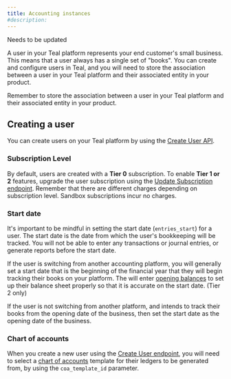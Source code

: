 ```yaml
---
title: Accounting instances
#description: 
---
```


<Warning>Needs to be updated</Warning>

A user in your Teal platform represents your end customer's small business. This means that a user always has a single set of "books". You can create 
and configure users in Teal, and you will need to store the association between a user in your Teal platform and their associated entity in your product. 


<Note>
  Remember to store the association between a user in your Teal platform and their associated entity in your product. 
</Note>

## Creating a user

You can create users on your Teal platform by using the [Create User API](/api-reference/users/create_user). 

### Subscription Level

By default, users are created with a **Tier 0** subscription. To enable **Tier 1 or 2** features, upgrade the user 
subscription using the [Update Subscription endpoint](/api-reference/users/update_subscription). Remember 
that there are different charges depending on subscription level. Sandbox subscriptions incur no charges.

### Start date

It's important to be mindful in setting the start date (`entries_start`) for a user. The start date is the date from which 
the user's bookkeeping will be tracked. You will not be able to enter any transactions or 
journal entries, or generate reports before the start date. 

If the user is switching from another accounting platform, you will generally set a start date that is 
the beginning of the financial year that they will begin tracking their books on your platform. The will enter 
[opening balances](/transactions/opening_balances) to set up their balance sheet properly so that it is accurate on the start date. (Tier 2 only)

If the user is not switching from another platform, and intends to track their books from the opening date of 
the business, then set the start date as the opening date of the business.

### Chart of accounts

When you create a new user using the [Create User endpoint](/api-reference/users/create_user), you will need to select a
 [chart of accounts](/configuration/chart_of_accounts_config) template for their ledgers to be generated from, 
 by using the `coa_template_id` parameter.

